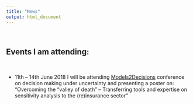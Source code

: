 ---
title: "News"
output: html_document
---

<br> 

## Events I am attending:

<br> 

- 11th – 14th June 2018 I will be attending [Models2Decisions](http://blogs.exeter.ac.uk/models2decisions/events/m2d-2018-annual-conference/) conference on decision making under uncertainty and presenting a poster on: "Overcoming the “valley of death” – Transferring tools and expertise on sensitivity analysis to the (re)insurance sector"
